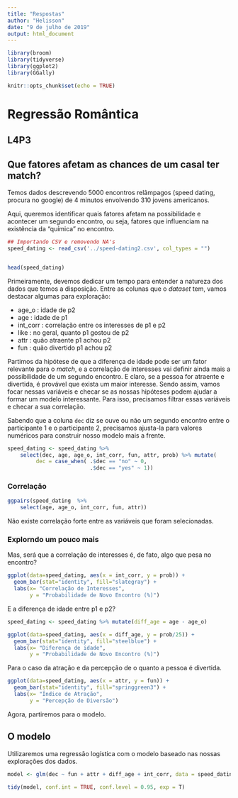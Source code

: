 ```yaml
---
title: "Respostas"
author: "Helisson"
date: "9 de julho de 2019"
output: html_document
---
```


```r
library(broom)
library(tidyverse)
library(ggplot2)
library(GGally)

knitr::opts_chunk$set(echo = TRUE)
```

# Regressão Romântica
## L4P3

## Que fatores afetam as chances de um casal ter match?

Temos dados descrevendo 5000 encontros relâmpagos (speed dating, procura no google) de 4 minutos envolvendo 310 jovens americanos.

Aqui, queremos identificar quais fatores afetam na possibilidade e acontecer um segundo encontro, ou seja, fatores que influenciam na existência da "química" no encontro.

```r
## Importando CSV e removendo NA's
speed_dating <- read_csv('../speed-dating2.csv', col_types = "")


head(speed_dating)
```

Primeiramente, devemos dedicar um tempo para entender a natureza dos dados que temos a disposição. Entre as colunas que o _dataset_ tem, vamos destacar algumas para exploração:

* age_o : idade de p2
* age : idade de p1
* int_corr : correlação entre os interesses de p1 e p2
* like : no geral, quanto p1 gostou de p2
* attr : quão atraente p1 achou p2
* fun : quão divertido p1 achou p2

Partimos da hipótese de que a diferença de idade pode ser um fator relevante para o _match_, e a correlação de interesses vai definir ainda mais a possibilidade de um segundo encontro. E claro, se a pessoa for atraente e divertida, é provável que exista um maior interesse. Sendo assim, vamos focar nessas variáveis e checar se as nossas hipóteses podem ajudar a formar um modelo interessante. Para isso, precisamos filtrar essas variáveis e checar a sua correlação.

Sabendo que a coluna `dec` diz se ouve ou não um segundo encontro entre o participante 1 e o participante 2, precisamos ajusta-la para valores numéricos para construir nosso modelo mais a frente.

```r
speed_dating <- speed_dating %>%
    select(dec, age, age_o, int_corr, fun, attr, prob) %>% mutate(
         dec = case_when( .$dec == "no" ~ 0,
                          .$dec == "yes" ~ 1))
```

### Correlação

```r

ggpairs(speed_dating  %>%
    select(age, age_o, int_corr, fun, attr))

```

Não existe correlação forte entre as variáveis que foram selecionadas.

### Explorndo um pouco mais

Mas, será que a correlação de interesses é, de fato, algo que pesa no encontro?

```r
ggplot(data=speed_dating, aes(x = int_corr, y = prob)) +
  geom_bar(stat="identity", fill="slategray") +
  labs(x= "Correlação de Interesses",
       y = "Probabilidade de Novo Encontro (%)")
```

E a diferença de idade entre p1 e p2?

```r

speed_dating <- speed_dating %>% mutate(diff_age = age - age_o)

ggplot(data=speed_dating, aes(x = diff_age, y = prob/25)) +
  geom_bar(stat="identity", fill="steelblue") +
  labs(x= "Diferença de idade",
       y = "Probabilidade de Novo Encontro (%)")
```
Para o caso da atração e da percepção de o quanto a pessoa é divertida.

```r
ggplot(data=speed_dating, aes(x = attr, y = fun)) +
  geom_bar(stat="identity", fill="springgreen3") +
  labs(x= "Índice de Atração",
       y = "Percepção de Diversão")
```

Agora, partiremos para o modelo.

## O modelo

Utilizaremos uma regressão logística com o modelo baseado nas nossas explorações dos dados.
```r

model <- glm(dec ~ fun + attr + diff_age + int_corr, data = speed_dating, family = "binomial")

tidy(model, conf.int = TRUE, conf.level = 0.95, exp = T)

```

